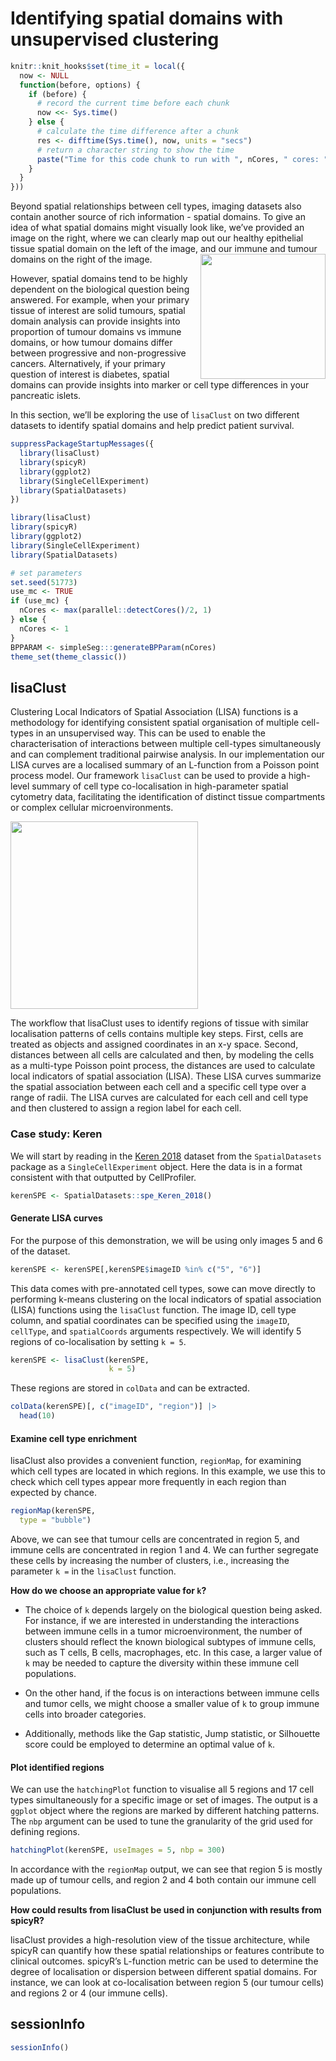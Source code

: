 # Identifying spatial domains with unsupervised clustering

```r
knitr::knit_hooks$set(time_it = local({
  now <- NULL
  function(before, options) {
    if (before) {
      # record the current time before each chunk
      now <<- Sys.time()
    } else {
      # calculate the time difference after a chunk
      res <- difftime(Sys.time(), now, units = "secs")
      # return a character string to show the time
      paste("Time for this code chunk to run with ", nCores, " cores: ", round(res, 2), " seconds")
    }
  }
}))
```

Beyond spatial relationships between cell types, imaging datasets also contain another source of rich information - spatial domains. To give an idea of what spatial domains might visually look like, we've provided an image on the right, where we can clearly map out our healthy epithelial tissue spatial domain on the left of the image, and our immune and tumour domains on the right of the image. <img src="images/IMC_colon.png" align="right" style="height: 200px; border: 0px"/>

However, spatial domains tend to be highly dependent on the biological question being answered. For example, when your primary tissue of interest are solid tumours, spatial domain analysis can provide insights into proportion of tumour domains vs immune domains, or how tumour domains differ between progressive and non-progressive cancers. Alternatively, if your primary question of interest is diabetes, spatial domains can provide insights into marker or cell type differences in your pancreatic islets.

In this section, we'll be exploring the use of `lisaClust` on two different datasets to identify spatial domains and help predict patient survival.

```r
suppressPackageStartupMessages({
  library(lisaClust)
  library(spicyR)
  library(ggplot2)
  library(SingleCellExperiment)
  library(SpatialDatasets)
})
```

```r
library(lisaClust)
library(spicyR)
library(ggplot2)
library(SingleCellExperiment)
library(SpatialDatasets)
```

```r
# set parameters
set.seed(51773)
use_mc <- TRUE
if (use_mc) {
  nCores <- max(parallel::detectCores()/2, 1)
} else {
  nCores <- 1
}
BPPARAM <- simpleSeg:::generateBPParam(nCores)
theme_set(theme_classic())
```

## lisaClust

Clustering Local Indicators of Spatial Association (LISA) functions is a methodology for identifying consistent spatial organisation of multiple cell-types in an unsupervised way. This can be used to enable the characterisation of interactions between multiple cell-types simultaneously and can complement traditional pairwise analysis. In our implementation our LISA curves are a localised summary of an L-function from a Poisson point process model. Our framework `lisaClust` can be used to provide a high-level summary of cell type co-localisation in high-parameter spatial cytometry data, facilitating the identification of distinct tissue compartments or complex cellular microenvironments.

<img src="images/lisaClust_fig1.jpg" align="center" style="height: 300px; border: 0px"/>

The workflow that lisaClust uses to identify regions of tissue with similar localisation patterns of cells contains multiple key steps. First, cells are treated as objects and assigned coordinates in an x-y space. Second, distances between all cells are calculated and then, by modeling the cells as a multi-type Poisson point process, the distances are used to calculate local indicators of spatial association (LISA). These LISA curves summarize the spatial association between each cell and a specific cell type over a range of radii. The LISA curves are calculated for each cell and cell type and then clustered to assign a region label for each cell.

### Case study: Keren

We will start by reading in the [Keren 2018](datasets.qmd) dataset from the `SpatialDatasets` package as a `SingleCellExperiment` object. Here the data is in a format consistent with that outputted by CellProfiler.

```r
kerenSPE <- SpatialDatasets::spe_Keren_2018()
```

#### Generate LISA curves

For the purpose of this demonstration, we will be using only images 5 and 6 of the dataset.

```r
kerenSPE <- kerenSPE[,kerenSPE$imageID %in% c("5", "6")]
```

This data comes with pre-annotated cell types, sowe can move directly to performing k-means clustering on the local indicators of spatial association (LISA) functions using the `lisaClust` function. The image ID, cell type column, and spatial coordinates can be specified using the `imageID`, `cellType`, and `spatialCoords` arguments respectively. We will identify 5 regions of co-localisation by setting `k = 5`.

```r
kerenSPE <- lisaClust(kerenSPE,
                      k = 5)
```

These regions are stored in `colData` and can be extracted.

```r
colData(kerenSPE)[, c("imageID", "region")] |>
  head(10)
```

#### Examine cell type enrichment

lisaClust also provides a convenient function, `regionMap`, for examining which cell types are located in which regions. In this example, we use this to check which cell types appear more frequently in each region than expected by chance.

```r
regionMap(kerenSPE,
  type = "bubble")
```

Above, we can see that tumour cells are concentrated in region 5, and immune cells are concentrated in region 1 and 4. We can further segregate these cells by increasing the number of clusters, i.e., increasing the parameter `k =` in the `lisaClust` function.

::: {.callout-tip title="Choosing the number of spatial domains"}
**How do we choose an appropriate value for `k`?**

-   The choice of `k` depends largely on the biological question being asked. For instance, if we are interested in understanding the interactions between immune cells in a tumor microenvironment, the number of clusters should reflect the known biological subtypes of immune cells, such as T cells, B cells, macrophages, etc. In this case, a larger value of `k` may be needed to capture the diversity within these immune cell populations.

-   On the other hand, if the focus is on interactions between immune cells and tumor cells, we might choose a smaller value of `k` to group immune cells into broader categories.

-   Additionally, methods like the Gap statistic, Jump statistic, or Silhouette score could be employed to determine an optimal value of `k`.
:::

#### Plot identified regions

We can use the `hatchingPlot` function to visualise all 5 regions and 17 cell types simultaneously for a specific image or set of images. The output is a `ggplot` object where the regions are marked by different hatching patterns. The `nbp` argument can be used to tune the granularity of the grid used for defining regions.

```r
hatchingPlot(kerenSPE, useImages = 5, nbp = 300)
```

In accordance with the `regionMap` output, we can see that region 5 is mostly made up of tumour cells, and region 2 and 4 both contain our immune cell populations.

::: {.callout-tip title="Combining localisation scores with spatial domains"}
**How could results from lisaClust be used in conjunction with results from spicyR?**

lisaClust provides a high-resolution view of the tissue architecture, while spicyR can quantify how these spatial relationships or features contribute to clinical outcomes. spicyR's L-function metric can be used to determine the degree of localisation or dispersion between different spatial domains. For instance, we can look at co-localisation between region 5 (our tumour cells) and regions 2 or 4 (our immune cells).
:::

## sessionInfo

```r
sessionInfo()
```